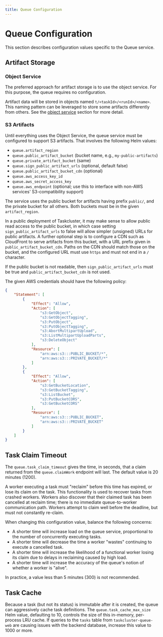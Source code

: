 ```yaml
---
title: Queue Configuration
---
```


# Queue Configuration

This section describes configuration values specific to the Queue service.

## Artifact Storage

### Object Service

The preferred approach for artifact storage is to use the object service.
For this purpose, the queue requires no configuration.

Artifact data will be stored in objects named `t/<taskId>/<runId>/<name>`.
This naming pattern can be leveraged to store some artifacts differently from others.
See the [object service](object-service) section for more detail.

### S3 Artifacts

Until everything uses the Object Service, the queue service must be configured to support S3 artifacts.
That involves the following Helm values:

* `queue.artifact_region`
* `queue.public_artifact_bucket` (bucket name, e.g., `my-public-artifacts`)
* `queue.private_artifact_bucket` (same)
* `queue.sign_public_artifact_urls` (optional, default false)
* `queue.public_artifact_bucket_cdn` (optional)
* `queue.aws_access_key_id`
* `queue.aws_secret_access_key`
* `queue.aws_endpoint` (optional; use this to interface with non-AWS services' S3-compatibility support)

The service uses the public bucket for artifacts having prefix `public/`, and the private bucket for all others.
Both buckets must be in the given `artifact_region`.

In a public deployment of Taskcluster, it may make sense to allow public read access to the public bucket, in which case setting `sign_public_artifact_urls` to false will allow simpler (unsigned) URLs for public artifacts.
A further optional step is to configure a CDN such as CloudFront to serve artifacts from this bucket, with a URL prefix given in `public_artifact_bucket_cdn`.
Paths on the CDN should match those on the bucket, and the configured URL must use `https` and must not end in a `/` character.

If the public bucket is not readable, then `sign_public_artifact_urls` must be true and `public_artifact_bucket_cdn` is not used.

The given AWS credentials should have the following policy:

```json
{
    "Statement": [
        {
            "Effect": "Allow",
            "Action": [
                "s3:GetObject",
                "s3:GetObjectTagging",
                "s3:PutObject",
                "s3:PutObjectTagging",
                "s3:AbortMultipartUpload",
                "s3:ListMultipartUploadParts",
                "s3:DeleteObject"
            ],
            "Resource": [
                "arn:aws:s3:::PUBLIC_BUCKET/*",
                "arn:aws:s3:::PRIVATE_BUCKET/*"
            ]
        },
        {
            "Effect": "Allow",
            "Action": [
                "s3:GetBucketLocation",
                "s3:GetBucketTagging",
                "s3:ListBucket",
                "s3:PutBucketCORS",
                "s3:GetBucketCORS"
            ],
            "Resource": [
                "arn:aws:s3:::PUBLIC_BUCKET",
                "arn:aws:s3:::PRIVATE_BUCKET"
            ]
        }
    ]
}
```

## Task Claim Timeout

The `queue.task_claim_timeout` gives the time, in seconds, that a claim returned from the `queue.claimWork` endpoint will last.
The default value is 20 minutes (1200).

A worker executing a task must "reclaim" before this time has expired, or lose its claim on the task.
This functionality is used to recover tasks from crashed workers.
Workers also discover that their claimed task has been cancelled at reclaim time; there is no immediate queue-to-worker communication path.
Workers attempt to claim well before the deadline, but must not constantly re-claim.

When changing this configuration value, balance the following concerns:
* A shorter time will increase load on the queue service, proportional to the number of concurrently executing tasks.
* A shorter time will decrease the time a worker "wastes" continuing to execute a cancelled task.
* A shorter time will increase the likelihood of a functional worker losing its claim due to delays in reclaiming caused by high load.
* A shorter time will increase the accuracy of the queue's notion of whether a worker is "alive".

In practice, a value less than 5 minutes (300) is not recommended.

## Task Cache

Because a task (but not its status) is immutable after it is created, the queue can aggressively cache task definitions.
The `queue.task_cache_max_size` Helm value, defaulting to 10, controls the size of this in-memory, per-process LRU cache.
If queries to the `tasks` table from `taskcluster-queue-web` are causing issues with the backend database, increase this value to 1000 or more.
